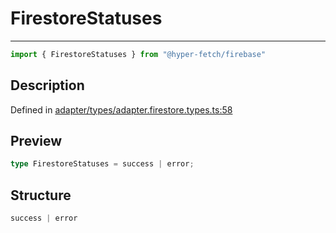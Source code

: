 

# FirestoreStatuses

<div class="api-docs__separator" data-reactroot="">

---

</div><div class="api-docs__import" data-reactroot="">

```ts
import { FirestoreStatuses } from "@hyper-fetch/firebase"
```

</div><div class="api-docs__section">

## Description

</div><div class="api-docs__description"><span class="api-docs__do-not-parse">



</span></div><p class="api-docs__definition">

Defined in [adapter/types/adapter.firestore.types.ts:58](https://github.com/BetterTyped/hyper-fetch/blob/c3e2c45/packages/adapter-firebase/src/adapter/types/adapter.firestore.types.ts#L58)

</p><div class="api-docs__section">

## Preview

</div><div class="api-docs__preview type single">

```ts
type FirestoreStatuses = success | error;
```

</div><div class="api-docs__section">

## Structure

</div><div class="api-docs__returns">

```ts
success | error
```

</div>